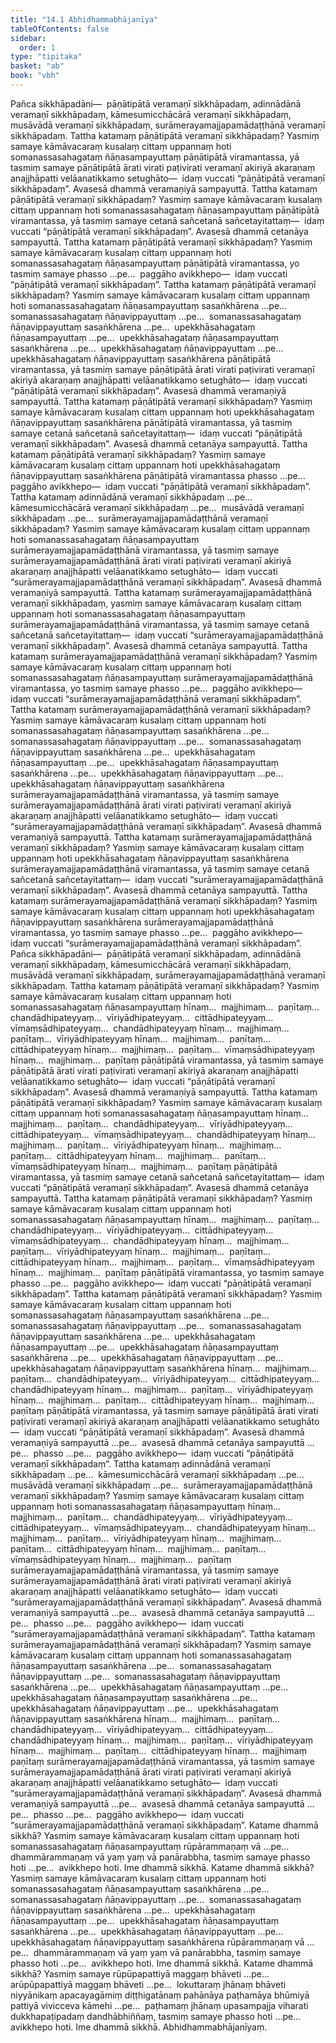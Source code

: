 ```yaml
---
title: "14.1 Abhidhammabhājanīya"
tableOfContents: false
sidebar:
  order: 1
type: "tipitaka"
basket: "ab"
book: "vbh"
---
```



<DynamicBreadcrumb />

<Division number="703" book="vbh" bookNo="30" page="299">

<Paragraph number="2062" book="vbh">
Pañca sikkhāpadāni—  pāṇātipātā veramaṇī sikkhāpadaṃ, adinnādānā veramaṇī sikkhāpadaṃ, kāmesumicchācārā veramaṇī sikkhāpadaṃ, musāvādā veramaṇī sikkhāpadaṃ, surāmerayamajjapamādaṭṭhānā veramaṇī sikkhāpadaṃ.
</Paragraph>

</Division>
<Division number="704" book="vbh" bookNo="30" page="299">

<Paragraph number="2063" book="vbh">
Tattha katamaṃ pāṇātipātā veramaṇī sikkhāpadaṃ? Yasmiṃ samaye kāmāvacaraṃ kusalaṃ cittaṃ uppannaṃ hoti somanassasahagataṃ ñāṇasampayuttaṃ pāṇātipātā viramantassa, yā tasmiṃ samaye pāṇātipātā ārati virati paṭivirati veramaṇī akiriyā akaraṇaṃ anajjhāpatti velāanatikkamo setughāto—  idaṃ vuccati “pāṇātipātā veramaṇī sikkhāpadaṃ”. Avasesā dhammā veramaṇiyā sampayuttā.
</Paragraph>

<Paragraph number="2064" book="vbh">
Tattha katamaṃ pāṇātipātā veramaṇī sikkhāpadaṃ? Yasmiṃ samaye kāmāvacaraṃ kusalaṃ cittaṃ uppannaṃ hoti somanassasahagataṃ ñāṇasampayuttaṃ pāṇātipātā viramantassa, yā tasmiṃ samaye cetanā sañcetanā sañcetayitattaṃ—  idaṃ vuccati “pāṇātipātā veramaṇī sikkhāpadaṃ”. Avasesā dhammā cetanāya sampayuttā.
</Paragraph>

<Paragraph number="2065" book="vbh">
Tattha katamaṃ pāṇātipātā veramaṇī sikkhāpadaṃ? Yasmiṃ samaye kāmāvacaraṃ kusalaṃ cittaṃ uppannaṃ hoti somanassasahagataṃ ñāṇasampayuttaṃ pāṇātipātā viramantassa, yo tasmiṃ samaye phasso …pe…  paggāho avikkhepo—  idaṃ vuccati “pāṇātipātā veramaṇī sikkhāpadaṃ”.
</Paragraph>

<Paragraph number="2066" book="vbh">
Tattha katamaṃ pāṇātipātā veramaṇī sikkhāpadaṃ? Yasmiṃ samaye kāmāvacaraṃ kusalaṃ cittaṃ uppannaṃ hoti somanassasahagataṃ ñāṇasampayuttaṃ sasaṅkhārena …pe…  somanassasahagataṃ ñāṇavippayuttaṃ …pe…  somanassasahagataṃ ñāṇavippayuttaṃ sasaṅkhārena …pe…  upekkhāsahagataṃ ñāṇasampayuttaṃ …pe…  upekkhāsahagataṃ ñāṇasampayuttaṃ sasaṅkhārena …pe…  upekkhāsahagataṃ ñāṇavippayuttaṃ …pe…  upekkhāsahagataṃ ñāṇavippayuttaṃ sasaṅkhārena pāṇātipātā viramantassa, yā tasmiṃ samaye pāṇātipātā ārati virati paṭivirati veramaṇī akiriyā akaraṇaṃ anajjhāpatti velāanatikkamo setughāto—  idaṃ vuccati “pāṇātipātā veramaṇī sikkhāpadaṃ”. Avasesā dhammā veramaṇiyā sampayuttā.
</Paragraph>

</Division>
<Division number="705" book="vbh" bookNo="30" page="300">

<Paragraph number="2067" book="vbh">
Tattha katamaṃ pāṇātipātā veramaṇī sikkhāpadaṃ? Yasmiṃ samaye kāmāvacaraṃ kusalaṃ cittaṃ uppannaṃ hoti upekkhāsahagataṃ ñāṇavippayuttaṃ sasaṅkhārena pāṇātipātā viramantassa, yā tasmiṃ samaye cetanā sañcetanā sañcetayitattaṃ—  idaṃ vuccati “pāṇātipātā veramaṇī sikkhāpadaṃ”. Avasesā dhammā cetanāya sampayuttā.
</Paragraph>

<Paragraph number="2068" book="vbh">
Tattha katamaṃ pāṇātipātā veramaṇī sikkhāpadaṃ? Yasmiṃ samaye kāmāvacaraṃ kusalaṃ cittaṃ uppannaṃ hoti upekkhāsahagataṃ ñāṇavippayuttaṃ sasaṅkhārena pāṇātipātā viramantassa phasso …pe…  paggāho avikkhepo—  idaṃ vuccati “pāṇātipātā veramaṇī sikkhāpadaṃ”.
</Paragraph>

</Division>
<Division number="706" book="vbh" bookNo="30" page="300">

<Paragraph number="2069" book="vbh">
Tattha katamaṃ adinnādānā veramaṇī sikkhāpadaṃ …pe…  kāmesumicchācārā veramaṇī sikkhāpadaṃ …pe…  musāvādā veramaṇī sikkhāpadaṃ …pe…  surāmerayamajjapamādaṭṭhānā veramaṇī sikkhāpadaṃ? Yasmiṃ samaye kāmāvacaraṃ kusalaṃ cittaṃ uppannaṃ hoti somanassasahagataṃ ñāṇasampayuttaṃ surāmerayamajjapamādaṭṭhānā viramantassa, yā tasmiṃ samaye surāmerayamajjapamādaṭṭhānā ārati virati paṭivirati veramaṇī akiriyā akaraṇaṃ anajjhāpatti velāanatikkamo setughāto—  idaṃ vuccati “surāmerayamajjapamādaṭṭhānā veramaṇī sikkhāpadaṃ”. Avasesā dhammā veramaṇiyā sampayuttā.
</Paragraph>

<Paragraph number="2070" book="vbh">
Tattha katamaṃ surāmerayamajjapamādaṭṭhānā veramaṇī sikkhāpadaṃ, yasmiṃ samaye kāmāvacaraṃ kusalaṃ cittaṃ uppannaṃ hoti somanassasahagataṃ ñāṇasampayuttaṃ surāmerayamajjapamādaṭṭhānā viramantassa, yā tasmiṃ samaye cetanā sañcetanā sañcetayitattaṃ—  idaṃ vuccati “surāmerayamajjapamādaṭṭhānā veramaṇī sikkhāpadaṃ”. Avasesā dhammā cetanāya sampayuttā.
</Paragraph>

<Paragraph number="2071" book="vbh">
Tattha katamaṃ surāmerayamajjapamādaṭṭhānā veramaṇī sikkhāpadaṃ? Yasmiṃ samaye kāmāvacaraṃ kusalaṃ cittaṃ uppannaṃ hoti somanassasahagataṃ ñāṇasampayuttaṃ surāmerayamajjapamādaṭṭhānā viramantassa, yo tasmiṃ samaye phasso …pe…  paggāho avikkhepo—  idaṃ vuccati “surāmerayamajjapamādaṭṭhānā veramaṇī sikkhāpadaṃ”.
</Paragraph>

<Paragraph number="2072" book="vbh">
Tattha katamaṃ surāmerayamajjapamādaṭṭhānā veramaṇī sikkhāpadaṃ? Yasmiṃ samaye kāmāvacaraṃ kusalaṃ cittaṃ uppannaṃ hoti somanassasahagataṃ ñāṇasampayuttaṃ sasaṅkhārena …pe…  somanassasahagataṃ ñāṇavippayuttaṃ …pe…  somanassasahagataṃ ñāṇavippayuttaṃ sasaṅkhārena …pe…  upekkhāsahagataṃ ñāṇasampayuttaṃ …pe…  upekkhāsahagataṃ ñāṇasampayuttaṃ sasaṅkhārena …pe…  upekkhāsahagataṃ ñāṇavippayuttaṃ …pe…  upekkhāsahagataṃ ñāṇavippayuttaṃ sasaṅkhārena surāmerayamajjapamādaṭṭhānā viramantassa, yā tasmiṃ samaye surāmerayamajjapamādaṭṭhānā ārati virati paṭivirati veramaṇī akiriyā akaraṇaṃ anajjhāpatti velāanatikkamo setughāto—  idaṃ vuccati “surāmerayamajjapamādaṭṭhānā veramaṇī sikkhāpadaṃ”. Avasesā dhammā veramaṇiyā sampayuttā.
</Paragraph>

</Division>
<Division number="707" book="vbh" bookNo="30" page="301">

<Paragraph number="2073" book="vbh">
Tattha katamaṃ surāmerayamajjapamādaṭṭhānā veramaṇī sikkhāpadaṃ? Yasmiṃ samaye kāmāvacaraṃ kusalaṃ cittaṃ uppannaṃ hoti upekkhāsahagataṃ ñāṇavippayuttaṃ sasaṅkhārena surāmerayamajjapamādaṭṭhānā viramantassa, yā tasmiṃ samaye cetanā sañcetanā sañcetayitattaṃ—  idaṃ vuccati “surāmerayamajjapamādaṭṭhānā veramaṇī sikkhāpadaṃ”. Avasesā dhammā cetanāya sampayuttā.
</Paragraph>

<Paragraph number="2074" book="vbh">
Tattha katamaṃ surāmerayamajjapamādaṭṭhānā veramaṇī sikkhāpadaṃ? Yasmiṃ samaye kāmāvacaraṃ kusalaṃ cittaṃ uppannaṃ hoti upekkhāsahagataṃ ñāṇavippayuttaṃ sasaṅkhārena surāmerayamajjapamādaṭṭhānā viramantassa, yo tasmiṃ samaye phasso …pe…  paggāho avikkhepo—  idaṃ vuccati “surāmerayamajjapamādaṭṭhānā veramaṇī sikkhāpadaṃ”.
</Paragraph>

</Division>
<Division number="708" book="vbh" bookNo="30" page="301">

<Paragraph number="2075" book="vbh">
Pañca sikkhāpadāni—  pāṇātipātā veramaṇī sikkhāpadaṃ, adinnādānā veramaṇī sikkhāpadaṃ, kāmesumicchācārā veramaṇī sikkhāpadaṃ, musāvādā veramaṇī sikkhāpadaṃ, surāmerayamajjapamādaṭṭhānā veramaṇī sikkhāpadaṃ.
</Paragraph>

</Division>
<Division number="709" book="vbh" bookNo="30" page="301">

<Paragraph number="2076" book="vbh">
Tattha katamaṃ pāṇātipātā veramaṇī sikkhāpadaṃ? Yasmiṃ samaye kāmāvacaraṃ kusalaṃ cittaṃ uppannaṃ hoti somanassasahagataṃ ñāṇasampayuttaṃ hīnaṃ…  majjhimaṃ…  paṇītaṃ…  chandādhipateyyaṃ…  vīriyādhipateyyaṃ…  cittādhipateyyaṃ…  vīmaṃsādhipateyyaṃ…  chandādhipateyyaṃ hīnaṃ…  majjhimaṃ…  paṇītaṃ…  vīriyādhipateyyaṃ hīnaṃ…  majjhimaṃ…  paṇītaṃ…  cittādhipateyyaṃ hīnaṃ…  majjhimaṃ…  paṇītaṃ…  vīmaṃsādhipateyyaṃ hīnaṃ…  majjhimaṃ…  paṇītaṃ pāṇātipātā viramantassa, yā tasmiṃ samaye pāṇātipātā ārati virati paṭivirati veramaṇī akiriyā akaraṇaṃ anajjhāpatti velāanatikkamo setughāto—  idaṃ vuccati “pāṇātipātā veramaṇī sikkhāpadaṃ”. Avasesā dhammā veramaṇiyā sampayuttā.
</Paragraph>

<Paragraph number="2077" book="vbh">
Tattha katamaṃ pāṇātipātā veramaṇī sikkhāpadaṃ? Yasmiṃ samaye kāmāvacaraṃ kusalaṃ cittaṃ uppannaṃ hoti somanassasahagataṃ ñāṇasampayuttaṃ hīnaṃ…  majjhimaṃ…  paṇītaṃ…  chandādhipateyyaṃ…  vīriyādhipateyyaṃ…  cittādhipateyyaṃ…  vīmaṃsādhipateyyaṃ…  chandādhipateyyaṃ hīnaṃ…  majjhimaṃ…  paṇītaṃ…  vīriyādhipateyyaṃ hīnaṃ…  majjhimaṃ…  paṇītaṃ…  cittādhipateyyaṃ hīnaṃ…  majjhimaṃ…  paṇītaṃ…  vīmaṃsādhipateyyaṃ hīnaṃ…  majjhimaṃ…  paṇītaṃ pāṇātipātā viramantassa, yā tasmiṃ samaye cetanā sañcetanā sañcetayitattaṃ—  idaṃ vuccati “pāṇātipātā veramaṇī sikkhāpadaṃ”. Avasesā dhammā cetanāya sampayuttā.
</Paragraph>

<Paragraph number="2078" book="vbh">
Tattha katamaṃ pāṇātipātā veramaṇī sikkhāpadaṃ? Yasmiṃ samaye kāmāvacaraṃ kusalaṃ cittaṃ uppannaṃ hoti somanassasahagataṃ ñāṇasampayuttaṃ hīnaṃ…  majjhimaṃ…  paṇītaṃ…  chandādhipateyyaṃ…  vīriyādhipateyyaṃ…  cittādhipateyyaṃ…  vīmaṃsādhipateyyaṃ…  chandādhipateyyaṃ hīnaṃ…  majjhimaṃ…  paṇītaṃ…  vīriyādhipateyyaṃ hīnaṃ…  majjhimaṃ…  paṇītaṃ…  cittādhipateyyaṃ hīnaṃ…  majjhimaṃ…  paṇītaṃ…  vīmaṃsādhipateyyaṃ hīnaṃ…  majjhimaṃ…  paṇītaṃ pāṇātipātā viramantassa, yo tasmiṃ samaye phasso …pe…  paggāho avikkhepo—  idaṃ vuccati “pāṇātipātā veramaṇī sikkhāpadaṃ”.
</Paragraph>

<Paragraph number="2079" book="vbh">
Tattha katamaṃ pāṇātipātā veramaṇī sikkhāpadaṃ? Yasmiṃ samaye kāmāvacaraṃ kusalaṃ cittaṃ uppannaṃ hoti somanassasahagataṃ ñāṇasampayuttaṃ sasaṅkhārena …pe…  somanassasahagataṃ ñāṇavippayuttaṃ …pe…  somanassasahagataṃ ñāṇavippayuttaṃ sasaṅkhārena …pe…  upekkhāsahagataṃ ñāṇasampayuttaṃ …pe…  upekkhāsahagataṃ ñāṇasampayuttaṃ sasaṅkhārena …pe…  upekkhāsahagataṃ ñāṇavippayuttaṃ …pe…  upekkhāsahagataṃ ñāṇavippayuttaṃ sasaṅkhārena hīnaṃ…  majjhimaṃ…  paṇītaṃ…  chandādhipateyyaṃ…  vīriyādhipateyyaṃ…  cittādhipateyyaṃ…  chandādhipateyyaṃ hīnaṃ…  majjhimaṃ…  paṇītaṃ…  vīriyādhipateyyaṃ hīnaṃ…  majjhimaṃ…  paṇītaṃ…  cittādhipateyyaṃ hīnaṃ…  majjhimaṃ…  paṇītaṃ pāṇātipātā viramantassa, yā tasmiṃ samaye pāṇātipātā ārati virati paṭivirati veramaṇī akiriyā akaraṇaṃ anajjhāpatti velāanatikkamo setughāto—  idaṃ vuccati “pāṇātipātā veramaṇī sikkhāpadaṃ”. Avasesā dhammā veramaṇiyā sampayuttā …pe…  avasesā dhammā cetanāya sampayuttā …pe…  phasso …pe…  paggāho avikkhepo—  idaṃ vuccati “pāṇātipātā veramaṇī sikkhāpadaṃ”.
</Paragraph>

</Division>
<Division number="710" book="vbh" bookNo="30" page="303">

<Paragraph number="2080" book="vbh">
Tattha katamaṃ adinnādānā veramaṇī sikkhāpadaṃ …pe…  kāmesumicchācārā veramaṇī sikkhāpadaṃ …pe…  musāvādā veramaṇī sikkhāpadaṃ …pe…  surāmerayamajjapamādaṭṭhānā veramaṇī sikkhāpadaṃ? Yasmiṃ samaye kāmāvacaraṃ kusalaṃ cittaṃ uppannaṃ hoti somanassasahagataṃ ñāṇasampayuttaṃ hīnaṃ…  majjhimaṃ…  paṇītaṃ…  chandādhipateyyaṃ…  vīriyādhipateyyaṃ…  cittādhipateyyaṃ…  vīmaṃsādhipateyyaṃ…  chandādhipateyyaṃ hīnaṃ…  majjhimaṃ…  paṇītaṃ…  vīriyādhipateyyaṃ hīnaṃ…  majjhimaṃ…  paṇītaṃ…  cittādhipateyyaṃ hīnaṃ…  majjhimaṃ…  paṇītaṃ…  vīmaṃsādhipateyyaṃ hīnaṃ…  majjhimaṃ…  paṇītaṃ surāmerayamajjapamādaṭṭhānā viramantassa, yā tasmiṃ samaye surāmerayamajjapamādaṭṭhānā ārati virati paṭivirati veramaṇī akiriyā akaraṇaṃ anajjhāpatti velāanatikkamo setughāto—  idaṃ vuccati “surāmerayamajjapamādaṭṭhānā veramaṇī sikkhāpadaṃ”. Avasesā dhammā veramaṇiyā sampayuttā …pe…  avasesā dhammā cetanāya sampayuttā …pe…  phasso …pe…  paggāho avikkhepo—  idaṃ vuccati “surāmerayamajjapamādaṭṭhānā veramaṇī sikkhāpadaṃ”.
</Paragraph>

</Division>
<Division number="711" book="vbh" bookNo="30" page="303">

<Paragraph number="2081" book="vbh">
Tattha katamaṃ surāmerayamajjapamādaṭṭhānā veramaṇī sikkhāpadaṃ? Yasmiṃ samaye kāmāvacaraṃ kusalaṃ cittaṃ uppannaṃ hoti somanassasahagataṃ ñāṇasampayuttaṃ sasaṅkhārena …pe…  somanassasahagataṃ ñāṇavippayuttaṃ …pe…  somanassasahagataṃ ñāṇavippayuttaṃ sasaṅkhārena …pe…  upekkhāsahagataṃ ñāṇasampayuttaṃ …pe…  upekkhāsahagataṃ ñāṇasampayuttaṃ sasaṅkhārena …pe…  upekkhāsahagataṃ ñāṇavippayuttaṃ …pe…  upekkhāsahagataṃ ñāṇavippayuttaṃ sasaṅkhārena hīnaṃ…  majjhimaṃ…  paṇītaṃ…  chandādhipateyyaṃ…  vīriyādhipateyyaṃ…  cittādhipateyyaṃ…  chandādhipateyyaṃ hīnaṃ…  majjhimaṃ…  paṇītaṃ…  vīriyādhipateyyaṃ hīnaṃ…  majjhimaṃ…  paṇītaṃ…  cittādhipateyyaṃ hīnaṃ…  majjhimaṃ paṇītaṃ surāmerayamajjapamādaṭṭhānā viramantassa, yā tasmiṃ samaye surāmerayamajjapamādaṭṭhānā ārati virati paṭivirati veramaṇī akiriyā akaraṇaṃ anajjhāpatti velāanatikkamo setughāto—  idaṃ vuccati “surāmerayamajjapamādaṭṭhānā veramaṇī sikkhāpadaṃ”. Avasesā dhammā veramaṇiyā sampayuttā …pe…  avasesā dhammā cetanāya sampayuttā …pe…  phasso …pe…  paggāho avikkhepo—  idaṃ vuccati “surāmerayamajjapamādaṭṭhānā veramaṇī sikkhāpadaṃ”.
</Paragraph>

</Division>
<Division number="712" book="vbh" bookNo="30" page="304">

<Paragraph number="2082" book="vbh">
Katame dhammā sikkhā? Yasmiṃ samaye kāmāvacaraṃ kusalaṃ cittaṃ uppannaṃ hoti somanassasahagataṃ ñāṇasampayuttaṃ rūpārammaṇaṃ vā …pe…  dhammārammaṇaṃ vā yaṃ yaṃ vā panārabbha, tasmiṃ samaye phasso hoti …pe…  avikkhepo hoti. Ime dhammā sikkhā.
</Paragraph>

<Paragraph number="2083" book="vbh">
Katame dhammā sikkhā? Yasmiṃ samaye kāmāvacaraṃ kusalaṃ cittaṃ uppannaṃ hoti somanassasahagataṃ ñāṇasampayuttaṃ sasaṅkhārena …pe…  somanassasahagataṃ ñāṇavippayuttaṃ …pe…  somanassasahagataṃ ñāṇavippayuttaṃ sasaṅkhārena …pe…  upekkhāsahagataṃ ñāṇasampayuttaṃ …pe…  upekkhāsahagataṃ ñāṇasampayuttaṃ sasaṅkhārena …pe…  upekkhāsahagataṃ ñāṇavippayuttaṃ …pe…  upekkhāsahagataṃ ñāṇavippayuttaṃ sasaṅkhārena rūpārammaṇaṃ vā …pe…  dhammārammaṇaṃ vā yaṃ yaṃ vā panārabbha, tasmiṃ samaye phasso hoti …pe…  avikkhepo hoti. Ime dhammā sikkhā.
</Paragraph>

</Division>
<Division number="713" book="vbh" bookNo="30" page="304">

<Paragraph number="2084" book="vbh">
Katame dhammā sikkhā? Yasmiṃ samaye rūpūpapattiyā maggaṃ bhāveti …pe…  arūpūpapattiyā maggaṃ bhāveti …pe…  lokuttaraṃ jhānaṃ bhāveti niyyānikaṃ apacayagāmiṃ diṭṭhigatānaṃ pahānāya paṭhamāya bhūmiyā pattiyā vivicceva kāmehi …pe…  paṭhamaṃ jhānaṃ upasampajja viharati dukkhapaṭipadaṃ dandhābhiññaṃ, tasmiṃ samaye phasso hoti …pe…  avikkhepo hoti. Ime dhammā sikkhā.

</Paragraph>
</Division>

<Paragraph number="2085" type="center" book="vbh">
Abhidhammabhājanīyaṃ.
</Paragraph>